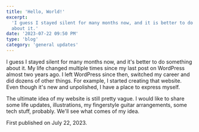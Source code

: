 ```yaml
---
title: 'Hello, World!'
excerpt:
  'I guess I stayed silent for many months now, and it is better to do something
  about it.'
date: '2023-07-22 09:50 PM'
type: 'blog'
category: 'general updates'
---
```


I guess I stayed silent for many months now, and it's better to do something
about it. My life changed multiple times since my last post on WordPress almost
two years ago. I left WordPress since then, switched my career and did dozens of
other things. For example, I started creating that website. Even though it's new
and unpolished, I have a place to express myself.

The ultimate idea of my website is still pretty vague. I would like to share
some life updates, illustrations, my fingerstyle guitar arrangements, some tech
stuff, probably. We'll see what comes of my idea.

First published on July 22, 2023.
